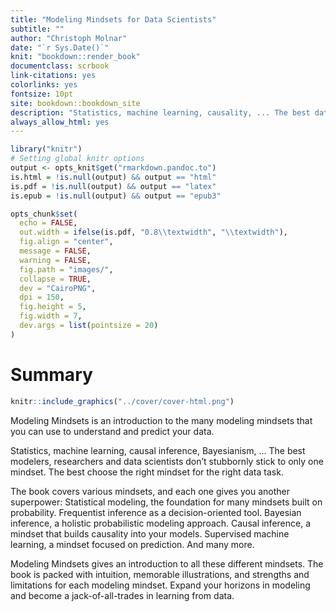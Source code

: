 ```yaml
---
title: "Modeling Mindsets for Data Scientists"
subtitle: ""
author: "Christoph Molnar"
date: "`r Sys.Date()`"
knit: "bookdown::render_book"
documentclass: scrbook
link-citations: yes
colorlinks: yes
fontsize: 10pt
site: bookdown::bookdown_site
description: "Statistics, machine learning, causality, ... The best data scientists don't mindlessly follow just one approach. The best data scientists have all modeling mindsets at their disposal -- and use the right tool for the right job."
always_allow_html: yes
---
```


```r
library("knitr")
# Setting global knitr options
output <- opts_knit$get("rmarkdown.pandoc.to")
is.html = !is.null(output) && output == "html"
is.pdf = !is.null(output) && output == "latex"
is.epub = !is.null(output) && output == "epub3" 

opts_chunk$set(
  echo = FALSE,
  out.width = ifelse(is.pdf, "0.8\\textwidth", "\\textwidth"),
  fig.align = "center",
  message = FALSE,
  warning = FALSE,
  fig.path = "images/", 
  collapse = TRUE,
  dev = "CairoPNG",
  dpi = 150, 
  fig.height = 5, 
  fig.width = 7,
  dev.args = list(pointsize = 20)
)
```


# Summary {-}

```r
knitr::include_graphics("../cover/cover-html.png")
```

<!-- TODO:

Write about how this book is unique:

- usually books/resources are about one mindset
- sometimes only comparing two: stats/ml, freq/bayes, ...
- parts of mindset are implicit in how community works
- lots of reading between the lines
- but this book makes it explicit and saves you years
-->

<!-- this book -->
Modeling Mindsets is an introduction to the many modeling mindsets that you can use to understand and predict your data.

<!-- Many mindsets available -->
Statistics, machine learning, causal inference, Bayesianism, ...
The best modelers, researchers and data scientists don't stubbornly stick to only one mindset.
The best choose the right mindset for the right data task.

<!-- but difficult to do so 
It can take years to grasp what a mindset is all about.
Why?
Learning about a mindset is often method-driven
But I don't think it has to take that long.

Forming this mindset is often implicit, and people really don't tell you.
-->

<!-- content -->
The book covers various mindsets, and each one gives you another superpower:
Statistical modeling, the foundation for many mindsets built on probability.
Frequentist inference as a decision-oriented tool.
Bayesian inference, a holistic probabilistic modeling approach.
Causal inference, a mindset that builds causality into your models.
Supervised machine learning, a mindset focused on prediction.
And many more.

<!-- this book -->
Modeling Mindsets gives an introduction to all these different mindsets.
The book is packed with intuition, memorable illustrations, and strengths and limitations for each modeling mindset.
Expand your horizons in modeling and become a jack-of-all-trades in learning from data.

